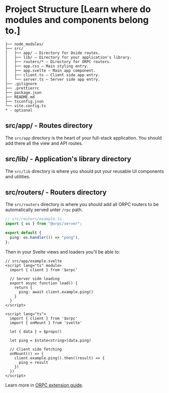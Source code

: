# Project Structure [Learn where do modules and components belong to.]

```
├── node_modules/
├── src/
│   ├── app/ — Directory for Oxide routes.
│   ├── lib/ — Directory for your application's library.
│   ├── routers/* — Directory for ORPC routers.
│   ├── app.css — Main styling entry.
│   ├── app.svelte — Main app component.
│   ├── client.ts — Client side app entry.
│   └── server.ts — Server side app entry.
├── .gitignore
├── .prettierrc
├── package.json
├── README.md
├── tsconfig.json
└── vite.config.ts
* - optional
```

## src/app/ - Routes directory

The `src/app` directory is the heart of your full-stack application. You should add there all the view and API routes.

## src/lib/ - Application's library directory

The `src/lib` directory is where you should put your reusable UI components and utilities.

## src/routers/ - Routers directory

The `src/routers` directory is where you should add all ORPC routers to be automatically served unter `/rpc` path.

```ts twoslash
// src/routers/example.ts
import { os } from "@orpc/server";

export default {
  ping: os.handler(() => "pong"),
};
```

Then in your Svelte views and loaders you'll be able to:

```svelte twoslash
// src/app/example.svelte
<script lang="ts" module>
  import { client } from '$orpc'

  // Server side loading
  export async function load() {
    return {
      ping: await client.example.ping()
    }
  }
</script>

<script lang="ts">
  import { client } from '$orpc'
  import { onMount } from 'svelte'

  let { data } = $props()

  let ping = $state<string>(data.ping)

  // Client side fetching
  onMount(() => {
    client.example.ping().then((result) => {
      ping = result
    })
  })
</script>
```

Learn more in [ORPC extension guide](/docs/orpc).
